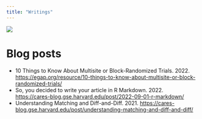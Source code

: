 ```yaml
---
title: "Writings"
---
```


![](images/image4.jpg)

# Blog posts

-   10 Things to Know About Multisite or Block-Randomized Trials. \emph{Evidence in Governance and Politics (EGAP) Methods Guides.} 2022. <https://egap.org/resource/10-things-to-know-about-multisite-or-block-randomized-trials/>
-   So, you decided to write your article in R Markdown. \emph{CARES Lab Blog.} 2022. <https://cares-blog.gse.harvard.edu/post/2022-09-01-r-markdown/>
-   Understanding Matching and Diff-and-Diff. \emph{CARES Lab Blog.} 2021. <https://cares-blog.gse.harvard.edu/post/understanding-matching-and-diff-and-diff/>
